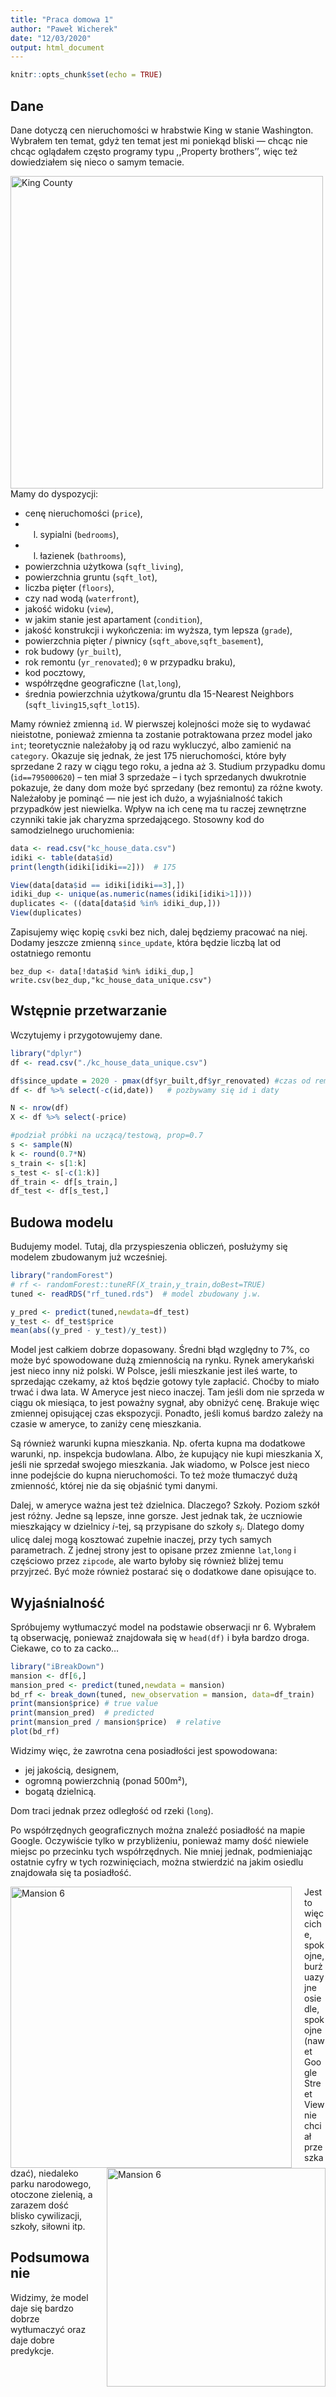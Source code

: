 ```yaml
---
title: "Praca domowa 1"
author: "Paweł Wicherek"
date: "12/03/2020"
output: html_document
---
```


```r
knitr::opts_chunk$set(echo = TRUE)
```


## Dane

Dane dotyczą cen nieruchomości w hrabstwie King w stanie Washington. Wybrałem ten temat, gdyż ten temat jest mi poniekąd bliski --- chcąc nie chcąc oglądałem często programy typu ,,Property brothers'', więc też dowiedziałem się nieco o samym temacie. 

<img src="mapa.png"
     alt="King County"
     width = 500px 
     style="float: left;
     margin-right: 40px;"  />

Mamy do dyspozycji:

* cenę nieruchomości (`price`),
* l. sypialni (`bedrooms`),
* l. łazienek (`bathrooms`),
* powierzchnia użytkowa (`sqft_living`),
* powierzchnia gruntu (`sqft_lot`),
* liczba pięter (`floors`),
* czy nad wodą (`waterfront`),
* jakość widoku (`view`),
* w jakim stanie jest apartament (`condition`),
* jakość konstrukcji i wykończenia: im wyższa, tym lepsza (`grade`),
* powierzchnia pięter / piwnicy (`sqft_above`,`sqft_basement`),
* rok budowy (`yr_built`),
* rok remontu (`yr_renovated`); `0` w przypadku braku),
* kod pocztowy,
* współrzędne geograficzne (`lat`,`long`),
* średnia powierzchnia użytkowa/gruntu dla 15-Nearest Neighbors (`sqft_living15`,`sqft_lot15`).

Mamy również zmienną `id`. W pierwszej kolejności może się to wydawać nieistotne, ponieważ zmienna ta zostanie potraktowana przez model jako `int`; teoretycznie należałoby ją od razu wykluczyć, albo zamienić na `category`. Okazuje się jednak, że jest 175 nieruchomości, które były sprzedane 2 razy w ciągu tego roku, a jedna aż 3. Studium przypadku domu (`id==795000620`) -- ten miał 3 sprzedaże -- i tych sprzedanych dwukrotnie pokazuje, że dany dom może być sprzedany (bez remontu) za różne kwoty. Należałoby je pominąć --- nie jest ich dużo, a wyjaśnialność takich przypadków jest niewielka. Wpływ na ich cenę ma tu raczej zewnętrzne czynniki takie jak charyzma sprzedającego. Stosowny kod do samodzielnego uruchomienia:

```r
data <- read.csv("kc_house_data.csv")
idiki <- table(data$id)
print(length(idiki[idiki==2]))  # 175

View(data[data$id == idiki[idiki==3],])
idiki_dup <- unique(as.numeric(names(idiki[idiki>1])))
duplicates <- ((data[data$id %in% idiki_dup,]))
View(duplicates)

```

Zapisujemy więc kopię `csv`ki bez nich, dalej będziemy pracować na niej.
Dodamy jeszcze zmienną `since_update`, która będzie liczbą lat od ostatniego remontu
```
bez_dup <- data[!data$id %in% idiki_dup,]
write.csv(bez_dup,"kc_house_data_unique.csv")
```
## Wstępnie przetwarzanie

Wczytujemy i przygotowujemy dane. 
```r
library("dplyr")
df <- read.csv("./kc_house_data_unique.csv")

df$since_update = 2020 - pmax(df$yr_built,df$yr_renovated) #czas od remontu/budowy
df <- df %>% select(-c(id,date))   # pozbywamy się id i daty

N <- nrow(df)
X <- df %>% select(-price)

#podział próbki na uczącą/testową, prop=0.7
s <- sample(N)
k <- round(0.7*N)  
s_train <- s[1:k]
s_test <- s[-c(1:k)]
df_train <- df[s_train,]
df_test <- df[s_test,]

```


## Budowa modelu

Budujemy model. Tutaj, dla przyspieszenia obliczeń, posłużymy się modelem zbudowanym już wcześniej.
```r
library("randomForest")
# rf <- randomForest::tuneRF(X_train,y_train,doBest=TRUE)
tuned <- readRDS("rf_tuned.rds")  # model zbudowany j.w.

y_pred <- predict(tuned,newdata=df_test)
y_test <- df_test$price
mean(abs((y_pred - y_test)/y_test))
```

Model jest całkiem dobrze dopasowany. Średni błąd względny to 7\%, co może być spowodowane dużą zmiennością na rynku. Rynek amerykański jest nieco inny niż polski. W Polsce, jeśli mieszkanie jest ileś warte, to sprzedając czekamy, aż ktoś będzie gotowy tyle zapłacić. Choćby to miało trwać i dwa lata. W Ameryce jest nieco inaczej. Tam jeśli dom nie sprzeda w ciągu ok miesiąca, to jest poważny sygnał, aby obniżyć cenę. Brakuje więc zmiennej opisującej czas ekspozycji. Ponadto, jeśli komuś bardzo zależy na czasie w ameryce, to zaniży cenę mieszkania. 

Są również warunki kupna mieszkania. Np. oferta kupna ma dodatkowe warunki, np. inspekcja budowlana. Albo, że kupujący nie kupi mieszkania X, jeśli nie sprzedał swojego mieszkania. Jak wiadomo, w Polsce jest nieco inne podejście do kupna nieruchomości. To też może tłumaczyć dużą zmienność, której nie da się objaśnić tymi danymi. 

Dalej, w ameryce ważna jest też dzielnica. Dlaczego? Szkoły. Poziom szkół jest różny. Jedne są lepsze, inne gorsze. Jest jednak tak, że uczniowie mieszkający w dzielnicy $i$-tej, są przypisane do szkoły $s_i$. Dlatego domy ulicę dalej mogą kosztować zupełnie inaczej, przy tych samych parametrach. Z jednej strony jest to opisane przez zmienne `lat`,`long` i częściowo przez `zipcode`, ale warto byłoby się również bliżej temu przyjrzeć. Być może również postarać się o dodatkowe dane opisujące to. 


## Wyjaśnialność

Spróbujemy wytłumaczyć model na podstawie obserwacji nr 6. Wybrałem tą obserwację, ponieważ znajdowała się w `head(df)` i była bardzo droga. Ciekawe, co to za cacko…
```r
library("iBreakDown")
mansion <- df[6,]
mansion_pred <- predict(tuned,newdata = mansion)
bd_rf <- break_down(tuned, new_observation = mansion, data=df_train)
print(mansion$price) # true value
print(mansion_pred)  # predicted
print(mansion_pred / mansion$price)  # relative
plot(bd_rf)
```

Widzimy więc, że zawrotna cena posiadłości jest spowodowana:

* jej jakością, designem,
* ogromną powierzchnią (ponad 500m²),
* bogatą dzielnicą.

Dom traci jednak przez odległość od rzeki (`long`).

Po współrzędnych geograficznych można znaleźć posiadłość na mapie Google. Oczywiście tylko w przybliżeniu, ponieważ mamy dość niewiele miejsc po przecinku tych współrzędnych. Nie mniej jednak, podmieniając ostatnie cyfry w tych rozwinięciach, można stwierdzić na jakim osiedlu znajdowała się ta posiadłość.

<img src="mansion6.png"
     alt="Mansion 6"
     width=450px
     style="float: left;
     margin-right: 20px; "  />
<img src="mansion6b.png"
     alt="Mansion 6"
     width=350px
     style="float: right;
     margin-left: 20px; "  />
     
Jest to więc ciche, spokojne, burżuazyjne osiedle, spokojne (nawet Google Street View nie chciał przeszkadzać), niedaleko parku narodowego, otoczone zielenią, a zarazem dość blisko cywilizacji, szkoły, siłowni itp.


## Podsumowanie

Widzimy, że model  daje się bardzo dobrze wytłumaczyć oraz daje dobre predykcje. 

